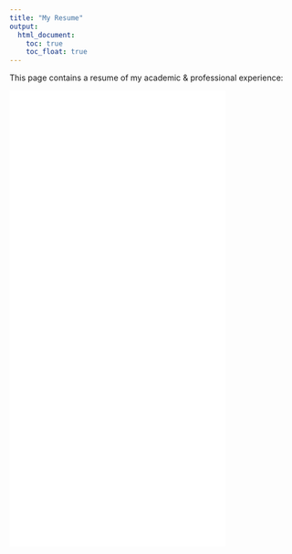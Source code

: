 ```yaml
---
title: "My Resume"
output: 
  html_document:
    toc: true
    toc_float: true
---
```


This page contains a resume of my academic & professional experience:

<embed src="./Resume - Shritama Ray - 10.3.22.pdf" height="800" style="width:75%" type="application/pdf">


